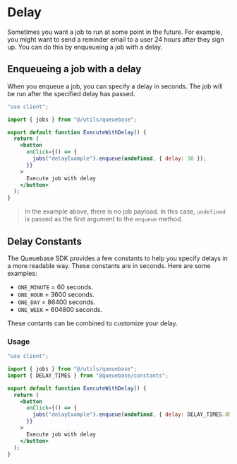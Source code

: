 # Delay

Sometimes you want a job to run at some point in the future. For example, you might want to send a reminder email to a user 24 hours after they sign up. You can do this by enqueueing a job with a delay.

## Enqueueing a job with a delay

When you enqueue a job, you can specify a delay in seconds. The job will be run after the specified delay has passed.

```jsx
"use client";

import { jobs } from "@/utils/queuebase";

export default function ExecuteWithDelay() {
  return (
    <button
      onClick={() => {
        jobs("delayExample").enqueue(undefined, { delay: 30 });
      }}
    >
      Execute job with delay
    </button>
  );
}
```

> In the example above, there is no job payload. In this case, `undefined` is passed as the first argument to the `enqueue` method.

## Delay Constants

The Queuebase SDK provides a few constants to help you specify delays in a more readable way. These constants are in seconds. Here are some examples:

- `ONE_MINUTE` = 60 seconds.
- `ONE_HOUR` = 3600 seconds.
- `ONE_DAY` = 86400 seconds.
- `ONE_WEEK` = 604800 seconds.

These contants can be combined to customize your delay.

### Usage

```jsx
"use client";

import { jobs } from "@/utils/queuebase";
import { DELAY_TIMES } from "@queuebase/constants";

export default function ExecuteWithDelay() {
  return (
    <button
      onClick={() => {
        jobs("delayExample").enqueue(undefined, { delay: DELAY_TIMES.ONE_DAY });
      }}
    >
      Execute job with delay
    </button>
  );
}
```